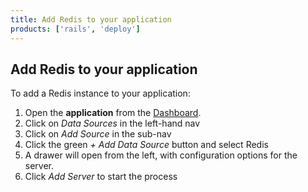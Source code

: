 ```yaml
---
title: Add Redis to your application
products: ['rails', 'deploy']
---
```


## Add Redis to your application
To add a Redis instance to your application: 

1. Open the **application** from the [Dashboard](https://app.cloud66.com/dashboard).
2. Click on *Data Sources* in the left-hand nav 
3. Click on *Add Source* in the sub-nav
4. Click the green *+ Add Data Source* button and select Redis
5. A drawer will open from the left, with configuration options for the server.
6. Click *Add Server* to start the process

